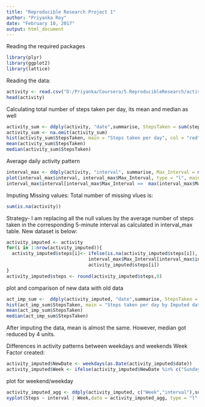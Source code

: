 ---
title: "Reproducible Research Project 1"
author: "Priyanka Roy"
date: "February 10, 2017"
output: html_document
---
Reading the required packages
```{r}
library(plyr)
library(ggplot2)
library(lattice)
```

Reading the data:
```{r, echo= TRUE}
activity <- read.csv("D:/Priyanka/Coursera/5.ReproducibleResearch/activity.csv")
head(activity)
```

Calculating total number of steps taken per day, its mean and median as well
```{r}
activity_sum <- ddply(activity, "date",summarise, StepsTaken = sum(steps))
activity_sum <- na.omit(activity_sum)
hist(activity_sum$StepsTaken, main = "Steps taken per day", col = "red", xlab = "Number of steps")
mean(activity_sum$StepsTaken)
median(activity_sum$StepsTaken)
```

Average daily activity pattern
```{r}
interval_max <- ddply(activity, "interval", summarise, Max_Interval = mean(steps, na.rm = TRUE))
plot(interval_max$interval, interval_max$Max_Interval, type = "l", main = "Average Steps on interval")
interval_max$interval[interval_max$Max_Interval ==  max(interval_max$Max_Interval)]
```

Imputing Missing values:
Total number of missing vlues is:
```{r}
sum(is.na(activity))
```
Strategy- I am replacing all the null values by the average number of steps taken in the corresponding 5-minute interval
as calculated in interval_max table. New dataset is below:
```{r}
activity_imputed <- activity
for(i in 1:nrow(activity_imputed)){
  activity_imputed$steps[i]<- ifelse(is.na(activity_imputed$steps[i]),
                              interval_max$Max_Interval[interval_max$interval== activity_imputed$interval[i]],
                              activity_imputed$steps[i])
}
activity_imputed$steps <- round(activity_imputed$steps,0)
```

plot and comparison of new data with old data
```{r}
act_imp_sum <-  ddply(activity_imputed, "date",summarise, StepsTaken = sum(steps))
hist(act_imp_sum$StepsTaken, main = "Steps taken per day by Imputed data", col = "red", xlab = "Number of steps")
mean(act_imp_sum$StepsTaken)
median(act_imp_sum$StepsTaken)
```
After imputing the data, mean is almost the same. However, median got reduced by 4 units.

Differences in activity patterns between weekdays and weekends
Week Factor created:
```{r}
activity_imputed$NewDate <- weekdays(as.Date(activity_imputed$date))
activity_imputed$Week <- ifelse(activity_imputed$NewDate %in% c("Sunday","Saturday"),"weekend", "weekdays")
```
plot for weekend/weekday
```{r}
activity_imputed_agg <- ddply(activity_imputed, c("Week","interval"),summarise, Steps = mean(steps, na.rm = TRUE))
xyplot(Steps ~ interval | Week,data = activity_imputed_agg, type = "l", xlab = "Interval", ylab = "Steps Taken",layout = c(1,2), main = "Average Steps taken in 5-minute interval(Weekends/Weekdays)")
```



